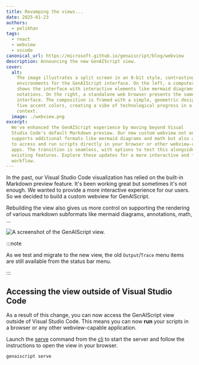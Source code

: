 ```yaml
---
title: Revamping the views...
date: 2025-01-23
authors:
  - pelikhan
tags:
  - react
  - webview
  - vscode
canonical_url: https://microsoft.github.io/genaiscript/blog/webview
description: Announcing the new GenAIScript view.
cover:
  alt:
    The image illustrates a split screen in an 8-bit style, contrasting two
    environments for the GenAIScript interface. On the left, a computer monitor
    shows the interface with interactive elements like mermaid diagrams and math
    notations. On the right, a standalone web browser presents the same
    interface. The composition is framed with a simple, geometric design using
    five accent colors, creating a vibe of technological progress in a corporate
    context.
  image: ./webview.png
excerpt:
  We've enhanced the GenAIScript experience by moving beyond Visual
  Studio Code's default Markdown preview. Our new custom webview not only
  supports additional formats like mermaid diagrams and math but also allows you
  to access and run scripts directly in your browser or other webview-compatible
  apps. The transition is seamless, with options to test this alongside the
  existing features. Explore these updates for a more interactive and flexible
  workflow.
---
```



<BlogNarration />

In the past, our Visual Studio Code visualization has relied on the built-in Markdown preview feature. It's been working great but sometimes it's not enough. We wanted to provide a more interactive experience for our users. So we decided to build a custom webview for GenAIScript.

Rebuilding the view also gives us more control on supporting the rendering of various markdown subformats like mermaid diagrams, annotations, math, ...

![A screenshot of the GenAIScript view.](./webview.png)

:::note

As we test and migrate to the new view, the old `Output`/`Trace` menu items are still available from the status bar menu.

:::

## Accessing the view outside of Visual Studio Code

As a result of this change, you can now access the GenAIScript view outside of Visual Studio Code. This means you can now **run** your scripts in a browser or any other webview-capable application.

Launch the [serve](/genaiscript/reference/cli/serve) command from the [cli](/genaiscript/reference/cli) to start the server and follow the instructions to open the view in your browser.

```sh
genaiscript serve
```
